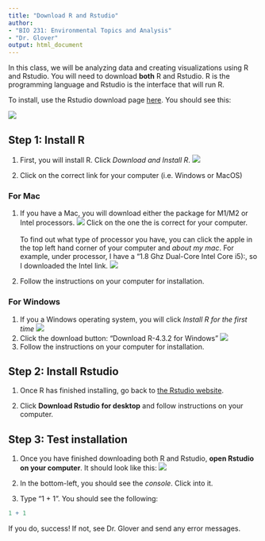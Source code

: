 ```yaml
---
title: "Download R and Rstudio"
author: 
- "BIO 231: Environmental Topics and Analysis"
- "Dr. Glover"
output: html_document
---
```


In this class, we will be analyzing data and creating visualizations using R and Rstudio. You will need to download **both** R and Rstudio. R is the programming language and Rstudio is the interface that will run R. 

To install, use the Rstudio download page [here](https://posit.co/download/rstudio-desktop/). You should see this:

![](./Rstudio-download.png)

## Step 1: Install R

1. First, you will install R. Click *Download and Install R*.  ![](./download-R.png)

2. Click on the correct link for your computer (i.e. Windows or MacOS)

### For Mac

1.  If you have a Mac, you will download either the package for M1/M2 or Intel processors. ![](./mac.png) Click on the one the is correct for your computer.  <br><br> To find out what type of processor you have, you can click the apple in the top left hand corner of your computer and *about my mac*. For example, under processor, I have a "1.8 Ghz Dual-Core Intel Core i5):, so I downloaded the Intel link. ![](./macOS.png)

2. Follow the instructions on your computer for installation. 

### For Windows

1. If you a Windows operating system, you will click *Install R for the first time*
 ![](./windows-1.png)
2. Click the download button: "Download R-4.3.2 for Windows"
 ![](./windows-2.png)
3. Follow the instructions on your computer for installation. 

## Step 2: Install Rstudio

1. Once R has finished installing, go back to [the Rstudio website](https://posit.co/download/rstudio-desktop/). 

2. Click **Download Rstudio for desktop** and follow instructions on your computer. 

## Step 3: Test installation

1. Once you have finished downloading both R and Rstudio, **open Rstudio on your computer**. It should look like this:
 ![](./RStudio-start.png)

2. In the bottom-left, you should see the *console*. Click into it. 
3. Type "1 + 1". You should see the following:

```r
1 + 1
```

If you do, success! If not, see Dr. Glover and send any error messages.

